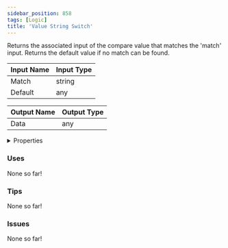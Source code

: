 ```yaml
---
sidebar_position: 858
tags: [Logic]
title: 'Value String Switch'
---
```


Returns the associated input of the compare value that matches the 'match' input. Returns the default value if no match can be found.



<DocusaurusSvg />

| Input Name | Input Type |
|-----------|-----------|
| Match | string |
| Default | any |

| Output Name | Output Type |
|-----------|-----------|
| Data | any |


<details>
  <summary>Properties</summary>
  <div>
    <div>
    <table>
      <thead>
        <tr>
          <th>Is beta required?</th>
          <th>No</th>
        </tr>
        <tr>
          <th>Is this chip a trolling risk?</th>
          <th>No</th>
        </tr>
        <tr>
          <th>Is this chip a role assignment risk?</th>
          <th>No</th>
        </tr>
        <tr>
          <th>Chip UUID</th>
          <th>2c9dcd54-dd65-498e-8a13-50c221448358</th>
        </tr>
        <tr>
          <th>Room availability</th>
          <th>Available everywhere</th>
        </tr>
      </thead>
    </table>
    </div>
  </div>
</details>

### Uses

None so far!

### Tips

None so far!

### Issues

None so far!